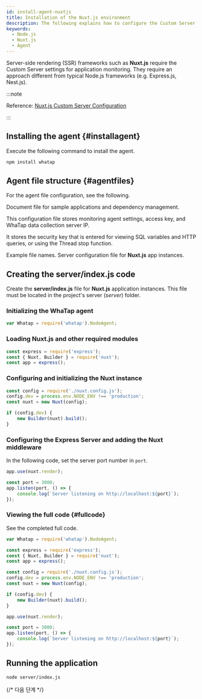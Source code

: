 ```yaml
---
id: install-agent-nuxtjs
title: Installation of the Nuxt.js environment
description: The following explains how to configure the Custom Server for monitoring the Node.js applications in the server-side rendering (SSR) framework such as Nuxt.js.
keywords:
  - Node.js
  - Nuxt.js
  - Agent
---
```


Server-side rendering (SSR) frameworks such as **Nuxt.js** require the Custom Server settings for application monitoring. They require an approach different from typical Node.js frameworks (e.g. Express.js, Nest.js).

:::note

Reference: [Nuxt.js Custom Server Configuration](https://v2.nuxt.com/docs/configuration-glossary/configuration-dev/)

:::

## Installing the agent {#installagent}

Execute the following command to install the agent.

```bash title="BASH"
npm install whatap
```

## Agent file structure {#agentfiles}

For the agent file configuration, see the following.

<Filetree name="whatap">

<FiletreeItem name="package.json" type="file">Document file for sample applications and dependency management.</FiletreeItem>

<FiletreeItem name="whatap.conf" type="file">This configuration file stores monitoring agent settings, access key, and WhaTap data collection server IP.</FiletreeItem>

<FiletreeItem name="security.conf (or paramkey.txt)" type="file">It stores the security key that is entered for viewing SQL variables and HTTP queries, or using the Thread stop function.</FiletreeItem>

<FiletreeItem name="server.js / index.js" type="file">Example file names. Server configuration file for **Nuxt.js** app instances.</FiletreeItem>

</Filetree>

## Creating the server/index.js code

Create the **server/index.js** file for **Nuxt.js** application instances. This file must be located in the project's server (_server_) folder.

### Initializing the WhaTap agent

```javascript title="server/index.js"
var Whatap = require('whatap').NodeAgent;
```

### Loading Nuxt.js and other required modules

```javascript title="server/index.js"
const express = require('express');
const { Nuxt, Builder } = require('nuxt');
const app = express();
```

### Configuring and initializing the Nuxt instance

```javascript title="server/index.js"
const config = require('./nuxt.config.js');
config.dev = process.env.NODE_ENV !== 'production';
const nuxt = new Nuxt(config);

if (config.dev) {
    new Builder(nuxt).build();
}
```

### Configuring the Express Server and adding the Nuxt middleware

In the following code, set the server port number in `port`.

```javascript title="server/index.js"
app.use(nuxt.render);

const port = 3000;
app.listen(port, () => {
    console.log(`Server listening on http://localhost:${port}`);
});
```

### Viewing the full code {#fullcode}

See the completed full code.

```javascript title="server/index.js"
var Whatap = require('whatap').NodeAgent;

const express = require('express');
const { Nuxt, Builder } = require('nuxt');
const app = express();

const config = require('./nuxt.config.js');
config.dev = process.env.NODE_ENV !== 'production';
const nuxt = new Nuxt(config);

if (config.dev) {
    new Builder(nuxt).build();
}

app.use(nuxt.render);

const port = 3000;
app.listen(port, () => {
    console.log(`Server listening on http://localhost:${port}`);
});
```

## Running the application

```bash title="SH"
node server/index.js
```

{/* 다음 단계 */}

<NextSteps />
